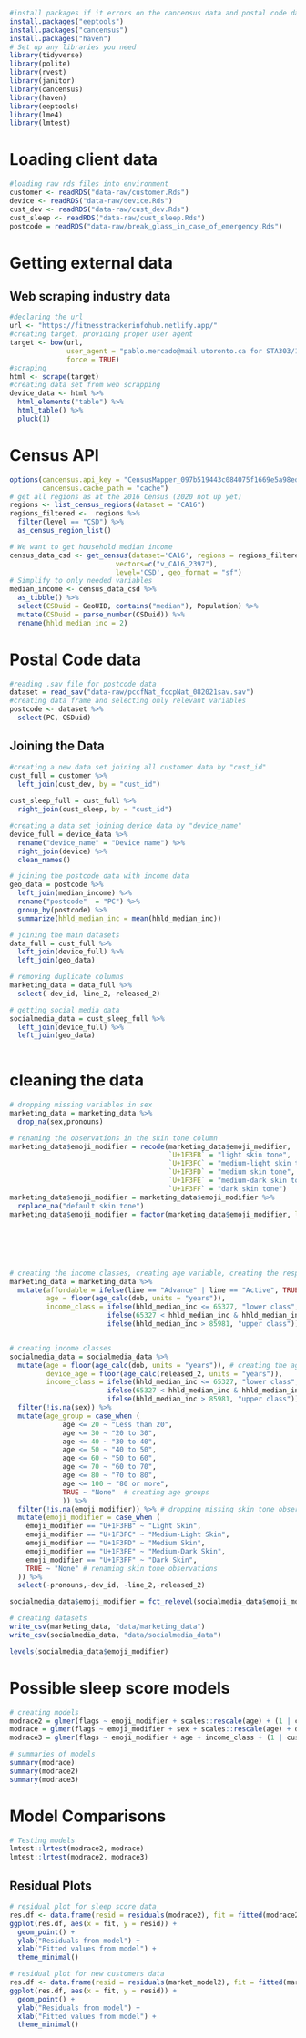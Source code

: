 

```r
#install packages if it errors on the cancensus data and postal code data
install.packages("eeptools")
install.packages("cancensus")
install.packages("haven")
# Set up any libraries you need
library(tidyverse)
library(polite)
library(rvest)
library(janitor)
library(cancensus)
library(haven)
library(eeptools)
library(lme4) 
library(lmtest)
```
# Loading client data
```r
#loading raw rds files into environment
customer <- readRDS("data-raw/customer.Rds")
device <- readRDS("data-raw/device.Rds")
cust_dev <- readRDS("data-raw/cust_dev.Rds")
cust_sleep <- readRDS("data-raw/cust_sleep.Rds")
postcode = readRDS("data-raw/break_glass_in_case_of_emergency.Rds")
```
# Getting external data

## Web scraping industry data
```r
#declaring the url
url <- "https://fitnesstrackerinfohub.netlify.app/"
#creating target, providing proper user agent
target <- bow(url,
              user_agent = "pablo.mercado@mail.utoronto.ca for STA303/1002 project",
              force = TRUE)
#scraping
html <- scrape(target)
#creating data set from web scrapping
device_data <- html %>% 
  html_elements("table") %>% 
  html_table() %>% 
  pluck(1)
```

# Census API
```r
options(cancensus.api_key = "CensusMapper_097b519443c084075f1669e5a98ed736",
        cancensus.cache_path = "cache") 
# get all regions as at the 2016 Census (2020 not up yet)
regions <- list_census_regions(dataset = "CA16")
regions_filtered <-  regions %>% 
  filter(level == "CSD") %>% 
  as_census_region_list()

# We want to get household median income
census_data_csd <- get_census(dataset='CA16', regions = regions_filtered,
                          vectors=c("v_CA16_2397"), 
                          level='CSD', geo_format = "sf")
# Simplify to only needed variables
median_income <- census_data_csd %>% 
  as_tibble() %>% 
  select(CSDuid = GeoUID, contains("median"), Population) %>% 
  mutate(CSDuid = parse_number(CSDuid)) %>% 
  rename(hhld_median_inc = 2)
```
# Postal Code data
```r
#reading .sav file for postcode data
dataset = read_sav("data-raw/pccfNat_fccpNat_082021sav.sav")
#creating data frame and selecting only relevant variables
postcode <- dataset %>%
  select(PC, CSDuid)
```

## Joining the Data

```r
#creating a new data set joining all customer data by "cust_id"
cust_full = customer %>%
  left_join(cust_dev, by = "cust_id") 
  
cust_sleep_full = cust_full %>%
  right_join(cust_sleep, by = "cust_id")

#creating a data set joining device data by "device_name"
device_full = device_data %>% 
  rename("device_name" = "Device name") %>%
  right_join(device) %>%
  clean_names()

# joining the postcode data with income data
geo_data = postcode %>%
  left_join(median_income) %>%
  rename("postcode"  = "PC") %>%
  group_by(postcode) %>%
  summarize(hhld_median_inc = mean(hhld_median_inc))

# joining the main datasets
data_full = cust_full %>%
  left_join(device_full) %>%
  left_join(geo_data)

# removing duplicate columns
marketing_data = data_full %>%
  select(-dev_id,-line_2,-released_2)

# getting social media data
socialmedia_data = cust_sleep_full %>%
  left_join(device_full) %>%
  left_join(geo_data) 
  
```
# cleaning the data

```r
# dropping missing variables in sex
marketing_data = marketing_data %>%
  drop_na(sex,pronouns)

# renaming the observations in the skin tone column  
marketing_data$emoji_modifier = recode(marketing_data$emoji_modifier, 
                                       `U+1F3FB` = "light skin tone",
                                       `U+1F3FC` = "medium-light skin tone",
                                       `U+1F3FD` = "medium skin tone",
                                       `U+1F3FE` = "medium-dark skin tone",
                                       `U+1F3FF` = "dark skin tone")
marketing_data$emoji_modifier = marketing_data$emoji_modifier %>%
  replace_na("default skin tone")
marketing_data$emoji_modifier = factor(marketing_data$emoji_modifier, levels = c("default skin tone",
                                                                                 "light skin tone",
                                                                                 "medium-light skin tone",
                                                                                 "medium skin tone",
                                                                                 "medium-dark skin tone",
                                                                                 "dark skin tone"))

# creating the income classes, creating age variable, creating the response
marketing_data = marketing_data %>%
  mutate(affordable = ifelse(line == "Advance" | line == "Active", TRUE, FALSE),
         age = floor(age_calc(dob, units = "years")),
         income_class = ifelse(hhld_median_inc <= 65327, "lower class",
                        ifelse(65327 < hhld_median_inc & hhld_median_inc <= 85981, "middle class", 
                        ifelse(hhld_median_inc > 85981, "upper class"))))


# creating income classes
socialmedia_data = socialmedia_data %>%
  mutate(age = floor(age_calc(dob, units = "years")), # creating the age variable
         device_age = floor(age_calc(released_2, units = "years")),
         income_class = ifelse(hhld_median_inc <= 65327, "lower class",
                        ifelse(65327 < hhld_median_inc & hhld_median_inc <= 85981, "middle class", 
                        ifelse(hhld_median_inc > 85981, "upper class")))) %>%
  filter(!is.na(sex)) %>%
  mutate(age_group = case_when (
             age <= 20 ~ "Less than 20",
             age <= 30 ~ "20 to 30",
             age <= 40 ~ "30 to 40",
             age <= 50 ~ "40 to 50",
             age <= 60 ~ "50 to 60",
             age <= 70 ~ "60 to 70",
             age <= 80 ~ "70 to 80",
             age <= 100 ~ "80 or more",
             TRUE ~ "None"  # creating age groups
             )) %>%
  filter(!is.na(emoji_modifier)) %>% # dropping missing skin tone observations
  mutate(emoji_modifier = case_when (
    emoji_modifier == "U+1F3FB" ~ "Light Skin",
    emoji_modifier == "U+1F3FC" ~ "Medium-Light Skin",
    emoji_modifier == "U+1F3FD" ~ "Medium Skin",
    emoji_modifier == "U+1F3FE" ~ "Medium-Dark Skin",
    emoji_modifier == "U+1F3FF" ~ "Dark Skin",
    TRUE ~ "None" # renaming skin tone observations 
  )) %>%
  select(-pronouns,-dev_id, -line_2,-released_2)

socialmedia_data$emoji_modifier = fct_relevel(socialmedia_data$emoji_modifier, "Light Skin","Medium-Light Skin","Medium Skin","Medium-Dark Skin","Dark Skin")

# creating datasets
write_csv(marketing_data, "data/marketing_data")
write_csv(socialmedia_data, "data/socialmedia_data")
```

```r
levels(socialmedia_data$emoji_modifier)
```

# Possible sleep score models
```r
# creating models
modrace2 = glmer(flags ~ emoji_modifier + scales::rescale(age) + (1 | cust_id), family='poisson', offset = log(duration), data= socialmedia_data)
modrace = glmer(flags ~ emoji_modifier + sex + scales::rescale(age) + device_name + (1 | cust_id), family='poisson', offset = log(duration), data= socialmedia_data)
modrace3 = glmer(flags ~ emoji_modifier + age + income_class + (1 | cust_id), family='poisson', offset = log(duration), data= socialmedia_data)

# summaries of models
summary(modrace)
summary(modrace2)
summary(modrace3)
```

# Model Comparisons
```r
# Testing models
lmtest::lrtest(modrace2, modrace)
lmtest::lrtest(modrace2, modrace3)
```


## Residual Plots
```r
# residual plot for sleep score data
res.df <- data.frame(resid = residuals(modrace2), fit = fitted(modrace2))
ggplot(res.df, aes(x = fit, y = resid)) +
  geom_point() +
  ylab("Residuals from model") +
  xlab("Fitted values from model") +
  theme_minimal()

```

```r
# residual plot for new customers data
res.df <- data.frame(resid = residuals(market_model2), fit = fitted(market_model2))
ggplot(res.df, aes(x = fit, y = resid)) +
  geom_point() +
  ylab("Residuals from model") +
  xlab("Fitted values from model") +
  theme_minimal()
```


